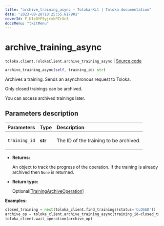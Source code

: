 ```yaml
---
title: "archive_training_async — Toloka-Kit | Toloka documentation"
date: "2023-08-28T10:25:55.617901"
coverId: F_bIcOYF9yjrxkPZrXc3
docsMenu: "tkitMenu"
---
```


# archive_training_async

`toloka.client.TolokaClient.archive_training_async` | [Source code](https://github.com/Toloka/toloka-kit/blob/v1.2.1/src/client/__init__.py#L1869)

```python
archive_training_async(self, training_id: str)
```

Archives a training. Sends an asynchronous request to Toloka.

Only closed trainings can be archived.

You can access archived trainings later.

## Parameters description

| Parameters | Type | Description |
| :----------| :----| :-----------|
`training_id`|**str**|<p>The ID of the training to be archived.</p>

* **Returns:**

  An object to track the progress of the operation. If the training is already archived then `None` is returned.

* **Return type:**

  Optional\[[TrainingArchiveOperation](/docs/toloka-kit/reference/toloka.client.operations.TrainingArchiveOperation)\]

**Examples:**

```python
closed_training = next(toloka_client.find_trainings(status='CLOSED'))
archive_op = toloka_client.archive_training_async(training_id=closed_training.id)
toloka_client.wait_operation(archive_op)
```